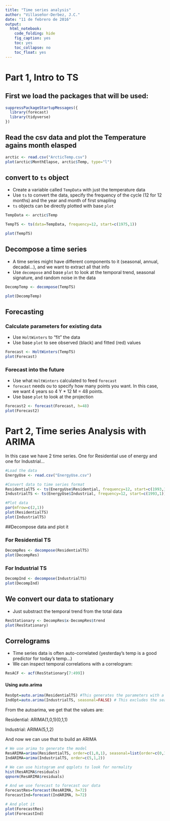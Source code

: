 ```yaml
---
title: "Time series analysis"
author: "Villaseñor-Derbez, J.C."
date: "11 de febrero de 2016"
output: 
  html_notebook:
    code_folding: hide
    fig_caption: yes
    toc: yes
    toc_collapse: no
    toc_float: yes
---
```


# Part 1, Intro to TS

## First we load the packages that will be used:

```r
suppressPackageStartupMessages({
  library(forecast)
  library(tidyverse)
})
```

## Read the csv data and plot the Temperature agains month elasped

```r
arctic <- read.csv("ArcticTemp.csv")
plot(arctic$MonthElapse, arctic$Temp, type="l")
```

## convert to `ts` object

- Create a variable called `TempData` with just the temperature data
- Use `ts` to convert the data, specify the frequency of the cycle (12 for 12 months) and the year and month of first smapling
- `ts` objects can be directly plotted with base `plot`

```r
TempData <- arctic$Temp

TempTS <- ts(data=TempData, frequency=12, start=c(1975,1))

plot(TempTS)

```

## Decompose a time series

- A time series might have different components to it (seasonal, annual, decadal...), and we want to extract all that info
- Use `decompose` and base `plot` to look at the temporal trend, seasonal signature, and random noise in the data

```r
DecompTemp <- decompose(TempTS)

plot(DecompTemp)

```

## Forecasting

### Calculate parameters for existing data

- Use `HoltWinters` to "fit" the data
- Use base `plot` to see observed (black) and fitted (red) values

```r
Forecast <- HoltWinters(TempTS)
plot(Forecast)
```

### Forecast into the future

- Use what `HoltWinters` calculated to feed `forecast`
- `forecast` needs ou to specify how many points you want. In this case, we want 4 years so 4 Y * 12 M = 48 points.
- Use base `plot` to look at the projection

```r
Forecast2 <- forecast(Forecast, h=48)
plot(Forecast2)
```


# Part 2, Time series Analysis with ARIMA

In this case we have 2 time series. One for Residential use of energy and one for Industrial...

```r
#Load the data
EnergyUse <- read.csv("EnergyUse.csv")

#Convert data to time series format
ResidentialTS <- ts(EnergyUse$Residential, frequency=12, start=c(1993,1)) 
IndustrialTS <- ts(EnergyUse$Industrial, frequency=12, start=c(1993,1))

#Plot data
par(mfrow=c(2,1)) 
plot(ResidentialTS)
plot(IndustrialTS)

```

##Decompose data and plot it

### For Residential TS

```r
DecompRes <- decompose(ResidentialTS)
plot(DecompRes)
```

### For Industrial TS

```r
DecompInd <- decompose(IndustrialTS)
plot(DecompInd)
```

## We convert our data to stationary

- Just substract the temporal trend from the total data

```r
ResStationary <- DecompRes$x-DecompRes$trend
plot(ResStationary)
```

## Correlograms

- Time series data is often auto-correlated (yesterday's temp is a good predictor for today's temp...)
- We can inspect temporal correlations with a correlogram:

```r
ResACF <- acf(ResStationary[7:499])
```


#### Using auto.arima

```r
ResOpt=auto.arima(ResidentialTS) #This generates the parameters with a default of seasonal component
IndOpt=auto.arima(IndustrialTS, seasonal=FALSE) # This excludes the seasonal component
```

From the autoarima, we get that the values are:

Residential: ARIMA(1,0,1)(0,1,1)

Industrial: ARIMA(5,1,2)

And now we can use that to build an ARIMA

```r

# We use arima to generate the model
ResARIMA=arima(ResidentialTS, order=c(1,0,1), seasonal=list(order=c(0,1,1)))
IndARIMA=arima(IndustrialTS, order=c(5,1,2))

# We can use histogram and qqplots to look for normality
hist(ResARIMA$residuals)
qqnorm(ResARIMA$residuals)

# And we use forecast to forecast our data
ForecastRes=forecast(ResARIMA, h=72)
ForecastInd=forecast(IndARIMA, h=72)

# And plot it
plot(ForecastRes)
plot(ForecastInd)

```